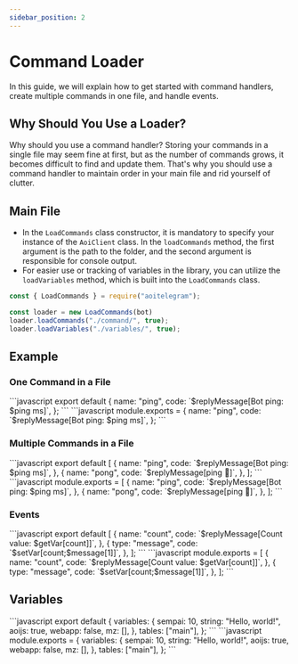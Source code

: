 ```yaml
---
sidebar_position: 2
---
```


# Command Loader

In this guide, we will explain how to get started with command handlers, create multiple commands in one file, and handle events.

## Why Should You Use a Loader?

Why should you use a command handler? Storing your commands in a single file may seem fine at first, but as the number of commands grows, it becomes difficult to find and update them. That's why you should use a command handler to maintain order in your main file and rid yourself of clutter.

## Main File

- In the `LoadCommands` class constructor, it is mandatory to specify your instance of the `AoiClient` class. In the `loadCommands` method, the first argument is the path to the folder, and the second argument is responsible for console output.
- For easier use or tracking of variables in the library, you can utilize the `loadVariables` method, which is built into the `LoadCommands` class.

```javascript
const { LoadCommands } = require("aoitelegram");

const loader = new LoadCommands(bot)
loader.loadCommands("./command/", true);
loader.loadVariables("./variables/", true);
```

## Example

### One Command in a File


<Tabs>
  <TabItem value="esm" label="ESModule">
```javascript
export default {
  name: "ping",
  code: `$replyMessage[Bot ping: $ping ms]`,
};
```
  </TabItem>
  <TabItem value="commonjs" label="Commonjs">
```javascript
module.exports = {
  name: "ping",
  code: `$replyMessage[Bot ping: $ping ms]`,
};
```
  </TabItem>
</Tabs>

### Multiple Commands in a File

<Tabs>
  <TabItem value="esm" label="ESModule">
```javascript
export default [
  {
    name: "ping",
    code: `$replyMessage[Bot ping: $ping ms]`,
  },
  {
    name: "pong",
    code: `$replyMessage[ping 🏓]`,
  },
];
```
  </TabItem>
  <TabItem value="commonjs" label="Commonjs">
```javascript
module.exports = [
  {
    name: "ping",
    code: `$replyMessage[Bot ping: $ping ms]`,
  },
  {
    name: "pong",
    code: `$replyMessage[ping 🏓]`,
  },
];
```
  </TabItem>
</Tabs>

### Events

<Tabs>
  <TabItem value="esm" label="ESModule">
```javascript
export default [
  {
    name: "count",
    code: `$replyMessage[Count value: $getVar[count]]`,
  },
  {
    type: "message",
    code: `$setVar[count;$message[1]]`,
  },
];
```
  </TabItem>
  <TabItem value="commonjs" label="Commonjs">
```javascript
module.exports = [
  {
    name: "count",
    code: `$replyMessage[Count value: $getVar[count]]`,
  },
  {
    type: "message",
    code: `$setVar[count;$message[1]]`,
  },
];
```
  </TabItem>
</Tabs>

## Variables

<Tabs>
  <TabItem value="esm" label="ESModule">
```javascript
export default {
  variables: {
    sempai: 10,
    string: "Hello, world!",
    aoijs: true,
    webapp: false,
    mz: [],
  },
  tables: ["main"],
};
```
  </TabItem>
  <TabItem value="commonjs" label="Commonjs">
```javascript
module.exports = {
  variables: {
    sempai: 10,
    string: "Hello, world!",
    aoijs: true,
    webapp: false,
    mz: [],
  },
  tables: ["main"],
};
```
  </TabItem>
</Tabs>
